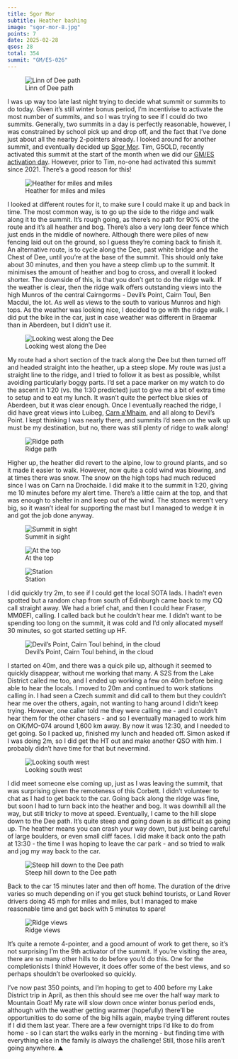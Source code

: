 ```yaml
---
title: Sgor Mor
subtitle: Heather bashing
image: "sgor-mor-8.jpg"
points: 7
date: 2025-02-28
qsos: 28
total: 354
summit: "GM/ES-026"
---
```


![Linn of Dee path](sgor-mor-10.jpg)

I was up way too late last night trying to decide what summit or summits to do today. Given it's still winter bonus period, I'm incentivise to activate the most number of summits, and so I was trying to see if I could do two summits. Generally, two summits in a day is perfectly reasonable, however, I was constrained by school pick up and drop off, and the fact that I've done just about all the nearby 2-pointers already. I looked around for another summit, and eventually decided up [Sgor Mor](https://sotl.as/summits/GM/ES-026). Tim, G5OLD, recently activated this summit at the start of the month when we did our [GM/ES activation day](https://gm5alx.uk/sota/2025/gm-es-025/). However, prior to Tim, no-one had activated this summit since 2021. There's a good reason for this!

![Heather for miles and miles](sgor-mor-13.jpg)

I looked at different routes for it, to make sure I could make it up and back in time. The most common way, is to go up the side to the ridge and walk along it to the summit. It's rough going, as there's no path for 90% of the route and it's all heather and bog. There's also a very long deer fence which just ends in the middle of nowhere. Although there were piles of new fencing laid out on the ground, so I guess they're coming back to finish it. An alternative route, is to cycle along the Dee, past white bridge and the Chest of Dee, until you're at the base of the summit. This should only take about 30 minutes, and then you have a steep climb up to the summit. It minimises the amount of heather and bog to cross, and overall it looked shorter. The downside of this, is that you don't get to do the ridge walk. If the weather is clear, then the ridge walk offers outstanding views into the high Munros of the central Cairngorms - Devil's Point, Cairn Toul, Ben Macdui, the lot. As well as views to the south to various Munros and high tops. As the weather was looking nice, I decided to go with the ridge walk. I did put the bike in the car, just in case weather was different in Braemar than in Aberdeen, but I didn't use it.

![Looking west along the Dee](sgor-mor-14.jpg)

My route had a short section of the track along the Dee but then turned off and headed straight into the heather, up a steep slope. My route was just a straight line to the ridge, and I tried to follow it as best as possible, whilst avoiding particularly boggy parts. I'd set a pace marker on my watch to do the ascent in 1:20 (vs. the 1:30 predicted) just to give me a bit of extra time to setup and to eat my lunch. It wasn't quite the perfect blue skies of Aberdeen, but it was clear enough. Once I eventually reached the ridge, I did have great views into Luibeg, [Carn a'Mhaim](https://gm5alx.uk/sota/2024/gm-es-013/), and all along to Devil's Point. I kept thinking I was nearly there, and summits I'd seen on the walk up must be my destination, but no, there was still plenty of ridge to walk along!

![Ridge path](sgor-mor-9.jpg)

Higher up, the heather did revert to the alpine, low to ground plants, and so it made it easier to walk. However, now quite a cold wind was blowing, and at times there was snow. The snow on the high tops had much reduced since I was on Carn na Drochaide. I did make it to the summit in 1:20, giving me 10 minutes before my alert time. There's a little cairn at the top, and that was enough to shelter in and keep out of the wind. The stones weren't very big, so it wasn't ideal for supporting the mast but I managed to wedge it in and got the job done anyway.

![Summit in sight](sgor-mor-3.jpg)

![At the top](sgor-mor-7.jpg)

![Station](sgor-mor-4.jpg)

I did quickly try 2m, to see if I could get the local SOTA lads. I hadn't even spotted but a random chap from south of Edinburgh came back to my CQ call straight away. We had a brief chat, and then I could hear Fraser, MM0EFI, calling. I called back but he couldn't hear me. I didn't want to be spending too long on the summit, it was cold and I'd only allocated myself 30 minutes, so got started setting up HF.

![Devil's Point, Cairn Toul behind, in the cloud](sgor-mor-8.jpg)

I started on 40m, and there was a quick pile up, although it seemed to quickly disappear, without me working that many. A S2S from the Lake District called me too, and I ended up working a few on 40m before being able to hear the locals. I moved to 20m and continued to work stations calling in. I had seen a Czech summit and did call to them but they couldn't hear me over the others, again, not wanting to hang around I didn't keep trying. However, one caller told me they were calling me - and I couldn't hear them for the other chasers - and so I eventually managed to work him on OK/MO-074 around 1,600 km away. By now it was 12:30, and I needed to get going. So I packed up, finished my lunch and headed off. Simon asked if I was doing 2m, so I did get the HT out and make another QSO with him. I probably didn't have time for that but nevermind.

![Looking south west](sgor-mor-6.jpg)

I did meet someone else coming up, just as I was leaving the summit, that was surprising given the remoteness of this Corbett. I didn't volunteer to chat as I had to get back to the car. Going back along the ridge was fine, but soon I had to turn back into the heather and bog. It was downhill all the way, but still tricky to move at speed. Eventually, I came to the hill slope down to the Dee path. It's quite steep and going down is as difficult as going up. The heather means you can crash your way down, but just being careful of large boulders, or even small cliff faces. I did make it back onto the path at 13:30 - the time I was hoping to leave the car park - and so tried to walk and jog my way back to the car.

![Steep hill down to the Dee path](sgor-mor-1.jpg)

Back to the car 15 minutes later and then off home. The duration of the drive varies so much depending on if you get stuck behind tourists, or Land Rover drivers doing 45 mph for miles and miles, but I managed to make reasonable time and get back with 5 minutes to spare!

![Ridge views](sgor-mor-2.jpg)

It's quite a remote 4-pointer, and a good amount of work to get there, so it's not surprising I'm the 9th activator of the summit. If you're visiting the area, there are so many other hills to do before you'd do this. One for the completionists I think! However, it does offer some of the best views, and so perhaps shouldn't be overlooked so quickly.

I've now past 350 points, and I'm hoping to get to 400 before my Lake District trip in April, as then this should see me over the half way mark to Mountain Goat! My rate will slow down once winter bonus period ends, although with the weather getting warmer (hopefully) there'll be opportunities to do some of the big hills again, maybe trying different routes if I did them last year. There are a few overnight trips I'd like to do from home - so I can start the walks early in the morning - but finding time with everything else in the family is always the challenge! Still, those hills aren't going anywhere. ⛰️
